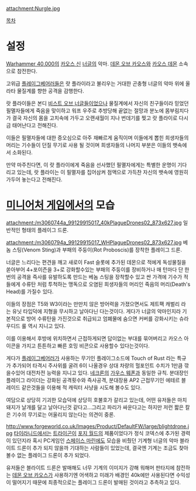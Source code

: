 {{{+1 '''Plague Drones of Nurgle, The Rotting Riders'''}}}
{{{+1 썩어가는 기수, 너글의 플레이그 드론}}}

attachment:Nurgle.jpg

[[목차]]
= 설정 =
[[Warhammer 40,000]]의 [[카오스 신]] [[너글]]의 악마. [[데몬 오브 카오스]]와 [[카오스 데몬]] 소속으로 참전한다.

고위급 [[플레이그베어러]]들은 랏 플라이라고 불리우는 거대한 곤충형 너글의 악마 위에 올라타 물질계를 향한 공격을 감행한다.

랏 플라이들은 본디 [[비스트 오브 너글]]들이었으나 물질계에서 자신의 친구들이라 믿었던 필멸자들에게 죽음을 맞이하고 워프 우주로 추방당해 끝없는 절망과 분노에 몸부림치다가 결국 자신의 몸을 고치속에 가두고 오랜새월이 지나 번데기를 찢고 랏 플라이로 다시금 태어난다고 전해진다.

이들은 필멸자들에 대한 증오심으로 아주 재빠르게 움직이며 이들에게 뽑힌 희생자들의 머리는 기수들이 던질 무기로 사용 될 것이며 희생자들의 나머지 부분은 이들의 뱃속에서 소화된다.

만약 마주친다면, 이 랏 플라이에게 죽음을 선사했던 필멸자에게는 특별한 운명이 기다리고 있는데, 랏 플라이는 이 필멸자를 집어삼켜 점액으로 가득찬 자신의 뱃속에 영원히 가두어 놓는다고 전해진다.


= [[미니어처 게임]]에서의 모습 =
attachment:/m3060744a_99129915017_40kPlagueDrones02_873x627.jpg
일반적인 형태의 플레이그 드론.

attachment:/m3060794a_99129915017_WHPlagueDrones02_873x627.jpg
베놈 스팅(Venom Sting)과 부패의 주둥이(Rot Proboscis)를 장착한 플레이그 드론.

너글은 느리다는 편견을 깨고 새로이 Fast 슬롯에 추가된 데몬으로 적에게 독성물질을 쏟아부어 4+포이즌을 3+로 강화할수있는 부패의 주둥이를 장비하거나 매 턴마다 단 한번의 공격을 즉사를 유발하도록 만드는 베놈 스팅을 장착할수 있고 싼 가격에 기수가 적들에게 수류탄 처럼 투척하는 맹독으로 오염된 희생자들의 머리인 죽음의 머리(Death's Head)를 가질수 있다.

이들의 장점은 T5와 W3이라는 만만치 않은 방어력을 가졌으면서도 제트팩 캐벌리 라는 유닛 타입덕에 지형을 무시하고 날아다닌 다는것이다. 게다가 너글의 악마인지라 기본적으로 방어 수류탄을 가진것으로 취급되고 엄폐물에 숨으면 커버를 강화시키는 슈라우디드 룰 역시 지니고 있다.


이를 이용해서 후방에 위치하면서 근접하게되면 답이없는 부대를 묶어버리고 카오스 아이콘을 가지고 튼튼하고 빠른 호밍 비콘으로 사용할수 있다는것이다. 

게다가 [[플레이그베어러]]가 사용하는 무기인 플레이그소드에 Touch of Rust 라는 특규가 추가되어 타격시 주사위를 굴려 6이 나올경우 상대 차량의 헐포인트 수치가 1만큼 깎을수있어 대전차전 능력을 지니고 있다. [[네크론]]의 [[가우스 웨폰]]과 동일한 규칙. 분대장인 플레이그 라이더는 강화된 공격횟수와 즉사공격, 분대장용 AP2 근접무기인 에테르 블레이드 같은것들을 이용해 적 캐릭터 사냥을 시도해 볼수도 있다. 

여담으로 상당히 기괴한 모습덕에 상당히 호불호가 갈리고 있는데, 어떤 유저들은 마치 돼지가 날개를 달고 날아다닌것 같다고...그리고 파리가 싸운다고는 하지만 저런 짧은 칼은 기수의 무기로는 어울리지 않는다는 의견이 중론.

http://www.forgeworld.co.uk/Images/Product/DefaultFW/large/blightdrone.jpg
[[타이라니드]]에서는 [[트라이곤]]이 [[포지 월드]]의 제품이었다가 정식 코덱스에 추가된 경력이 있던지라 혹시 PC게임인 [[스페이스 마린]]에도 모습을 비췄던 기계형 너글의 악마 블라이트 드론이 추가 되지 않을까 기대하는 사람들이 있었는데, 결국엔 기계는 조금도 찾아볼수 없는 플레이그 드론이 추가 되었다.

유저들은 블라이트 드론은 발매해도 너무 기계의 이미지가 강해 워해머 판타지에 참전하는 [[데몬 오브 카오스]]가 사용하기엔 어색하고 미래가 배경인 40k에만 사용된다면 수익성이 떨어지기 때문에 최종적으로는 플레이그 드론이 발매된 것이라고 추측하고 있다. 
